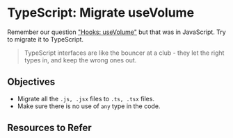 # TypeScript: Migrate useVolume

Remember our question ["Hooks: useVolume"](/questions/react/coding/use-volume) but that was in JavaScript. Try to migrate it to TypeScript.

> TypeScript interfaces are like the bouncer at a club - they let the right types in, and keep the wrong ones out.

## Objectives

- Migrate all the `.js, .jsx` files to `.ts, .tsx` files.
- Make sure there is no use of `any` type in the code.

## Resources to Refer